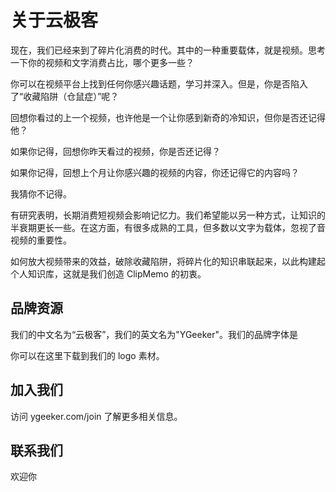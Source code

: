 # 关于云极客

现在，我们已经来到了碎片化消费的时代。其中的一种重要载体，就是视频。思考一下你的视频和文字消费占比，哪个更多一些？

你可以在视频平台上找到任何你感兴趣话题，学习并深入。但是，你是否陷入了“收藏陷阱（仓鼠症）”呢？

回想你看过的上一个视频，也许他是一个让你感到新奇的冷知识，但你是否还记得他？

如果你记得，回想你昨天看过的视频，你是否还记得？

如果你记得，回想上个月让你感兴趣的视频的内容，你还记得它的内容吗？

我猜你不记得。

有研究表明，长期消费短视频会影响记忆力。我们希望能以另一种方式，让知识的半衰期更长一些。在这方面，有很多成熟的工具，但多数以文字为载体，忽视了音视频的重要性。

如何放大视频带来的效益，破除收藏陷阱，将碎片化的知识串联起来，以此构建起个人知识库，这就是我们创造 ClipMemo 的初衷。

## 品牌资源

我们的中文名为“云极客”，我们的英文名为"YGeeker"。我们的品牌字体是

你可以在这里下载到我们的 logo 素材。

## 加入我们

访问 ygeeker.com/join 了解更多相关信息。

## 联系我们

欢迎你
